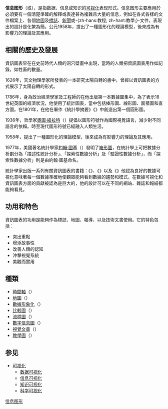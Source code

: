 {{NoteTA
|G1 = IT
|1 = zh-cn:信息图形; zh-tw:資訊圖表;
}}
{{各地中文名
| name  = 信息图形
| cn    = 信息图形
| tw    = 資訊圖表
}}
'''信息图形'''（{{lang|en|Information graphics}}或{{lang|en|Infographics}}），是指数据、信息或知识的[[可视化|可视化]]表现形式。信息图形主要應用於必須要有一個清楚準確的解釋或表達甚為複雜且大量的信息，例如在各式各樣的文件檔案上、各個[[地圖|地圖]]及[[標誌|標誌]]、[[新聞|新聞]]或-{zh-hans:教程; zh-hant:教學;}-文件，表現出的設計是化繁為簡。公元1958年，{{lang|en|Stephen Toulmin}}提出了一種圖形化的理論模型，後來成為有影響力的理論及其應用。

== 相關的歷史及發展 ==
資訊圖表早在在史前時代人類的洞穴壁畫中出現，當時的人類把資訊圖表用作如記錄，如牲畜的數量。

1626年，天文物理學家{{lang|en|Christoph Scheiner SJ}}所發表的一本研究太陽自轉的書中，曾經以資訊圖表的方式展示了太陽自轉的形式。

1786年，身為政治經濟學家及工程師的{{Link-en|William Playfair}}在他出版第一本數據圖集中，為了表示18世紀英國的經濟狀況，他使用了統計圖表，當中包括棒形圖、線形圖、面積圖和直方圖。在1801年，{{lang|en|William}}在他在署作《統計學摘要》《{{lang|en|Statistical Breviary}}》中創造出第一個圓形圖。

1936年，哲學家[[奧圖·紐拉特|奧圖·紐拉特]]（{{lang|en|Otto Neurath}}）提倡以圖形符號作為國際視覺語言，減少對不同語言的依賴。時至現代圖形符號已經融入人類生活。

1958年，{{Link-en|Stephen Toulmin}}提出了一種圖形化的理論模型，後來成為有影響力的理論及其應用。

1977年，美國著名統計學家[[約翰·圖基|約翰·圖基]]（{{lang|en|John Wilder Tukey}}）發明了[[箱形圖|箱形圖]]，在統計學上可把數據分析劃分為「描述性統計分析」、「探索性數據分析」及「驗證性數據分析」，而「探索性數據分析」則是由約翰·圖基命名。

統計學家{{Link-en|Edward Tufte}}出版一系列有關資訊圖表的書籍：《{{lang|en|Visual Explanations}}》、《{{lang|en|The Visual Display of Quantitative Information}}》以及《{{lang|en|Envisioning Information}}》他認為良好的數據可視化意味著每一個數據準確地使觀眾能夠看到數據的趨勢和模式，{{lang|en|Edward Tufte}}在數據可視化和資訊圖表方面的貢獻被認為是巨大的，他的設計可以在不同的網站、雜誌和報紙都能夠看見。

{{数据可视化}}
== 功用和特色 ==
資訊圖表的功用是能夠作為標誌、地圖、報導、以及技術文書使用。它的特色包括：
* 突出重點
* 增添故事性
* 改善人類的認知
* 沖擊視覺系統
* 美觀而實用

== 種類 ==
* [[時間軸|時間軸]]（{{lang|en|timeline}}）
* [[地圖|地圖]]（{{lang|en|Map}}）
* [[數據形象化|數據形象化]]（{{lang|en|Data Visualization}}）
* [[比較圖|比較圖]]（{{lang|en|Vs Infographic}}）
* [[流程圖|流程圖]]（{{lang|en|Flow chart}}）
* [[數字信息圖|數字信息圖]]（{{lang|en|Number port}}）
* [[視覺文章|視覺文章]]（{{lang|en|Visual Article}}）
* [[教學圖|教學圖]]（{{lang|en|Useful Bait}}）

== 参见 ==
* [[可视化|可视化]]
** [[数据可视化|数据可视化]]
** [[信息可视化|信息可视化]]
** [[可视化#知识可视化|知识可视化]]
** [[科学可视化|科学可视化]]

{{可视化}}

[[Category:信息图形|]]